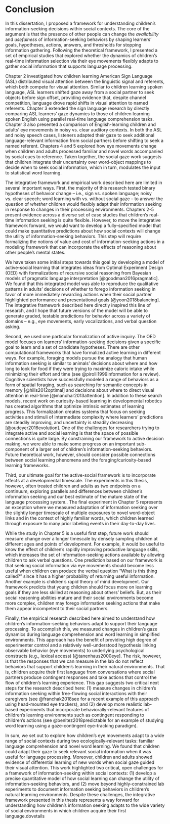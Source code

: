 # Conclusion {-#conclusion}

In this dissertation, I proposed a framework for understanding children's information-seeking decisions within social contexts. The core of the argument is that the presence of other people can change the *availability* and *usefulness* of information-seeking behaviors by shaping learners' goals, hypotheses, actions, answers, and thresholds for stopping information gathering. Following the theoretical framework, I presented a set of empirical studies that explored whether the dynamics of children's real-time information selection via their eye movements flexibly adapts to gather social information that supports language processing.

Chapter 2 investigated how children learning American Sign Language (ASL) distributed visual attention between the linguistic signal and referents, which both compete for visual attention. Similar to children learning spoken language, ASL learners shifted gaze away from a social partner to seek objects before sign offset, providing evidence that, despite channel competition, language drove rapid shifts in visual attention to named referents. Chapter 3 extended the sign language research by directly comparing ASL learners' gaze dynamics to those of children learning spoken English using parallel real-time language comprehension tasks. Chapter 3 also presented a comparison of English-learning children and adults' eye movements in noisy vs. clear auditory contexts. In both the ASL and noisy speech cases, listeners adapted their gaze to seek additional language-relevant information from social partners before shifting to seek a named referent. Chapters 4 and 5 explored how eye movements change when children and adults processed familiar and novel words accompanied by social cues to reference. Taken together, the social gaze work suggests that children integrate their uncertainty over word-object mappings to decide when to seek social information, which in turn, modulates the input to statistical word learning.

The integrative framework and empirical work described here are limited in several important ways. First, the majority of this research tested binary hypotheses of behavior change -- i.e., sign vs. spoken language; noisy vs. clear speech; word learning with vs. without social gaze -- to answer the question of *whether* children would flexibly adapt their information seeking in response to changes in their processing environments. Chapters 2-5 present evidence across a diverse set of case studies that children's real-time information seeking is quite flexible. However, to move the integrative framework forward, we would want to develop a fully-specified model that could make quantitative predictions about how social contexts will change the utility of information-seeking behaviors. This step will require formalizing the notions of value and cost of information-seeking actions in a modeling framework that can incorporate the effects of reasoning about other people's mental states. 

We have taken some initial steps towards this goal by developing a model of active-social learning that integrates ideas from Optimal Experiment Design (OED) with formalizations of recursive social reasoning from Bayesian models of pragmatic language interpretation [@goodman2016pragmatic]. We found that this integrated model was able to reproduce the qualitative patterns in adults' decisions of whether to forego information seeking in favor of more immediately rewarding actions when their social partner highlighted performance and presentational goals [@yoon2018balancing]. The integrative framework described here directly inspired this line of research, and I hope that future versions of the model will be able to generate graded, testable predictions for behavior across a variety of domains -- e.g., eye movements, early vocalizations, and verbal question asking.

Second, we used one particular formalization of active inquiry. The OED model focuses on learners' information-seeking decisions given a specific goal to learn and a set of candidate hypotheses. There are other computational frameworks that have formalized active learning in different ways. For example, foraging models pursue the analogy that human information seeking is similar to animals' decisions about where and how long to look for food if they were trying to maximize caloric intake while minimizing their effort and time (see @pirolli1999information for a review). Cognitive scientists have successfully modeled a range of behaviors as a form of spatial foraging, such as searching for semantic concepts in memory [@hills2012optimal] and decisions about where to direct visual attention in real-time [@manohar2013attention]. In addition to these search models, recent work on curiosity-based learning in developmental robotics has created algorithms that optimize intrinsic estimates of learning progress. This formalization creates systems that focus on seeking activities and stimuli of intermediate complexity where learners' predictions are steadily improving, and uncertainty is steadily decreasing [@oudeyer2016evolution]. One of the challenges for researchers trying to integrate active and social learning is that the space of possible connections is quite large. By constraining our framework to active decision making, we were able to make some progress on an important sub-component of a larger set of children's information-seeking behaviors. Future theoretical work, however, should consider possible connections between social learning phenomena and the foraging/curiosity-based learning frameworks.

Third, our ultimate goal for the active-social framework is to incorporate effects at a developmental timescale. The experiments in this thesis, however, often treated children and adults as two endpoints on a continuum, exploring parallels and differences between children's information seeking and our best estimate of the mature state of the language processing system.. The final experiment in Chapter 5 represents an exception where we measured adaptation of information seeking over the slightly longer timescale of multiple exposures to novel word-object links and in the context of highly familiar words, which children learned through exposure to many prior labeling events in their day-to-day lives. 

While the study in Chapter 5 is a useful first step, future work should measure change over a longer timescale by densely sampling children at different ages and points of development. For example, it would be useful to know the effect of children's rapidly improving productive language skills, which increases the set of information-seeking actions available by allowing children to ask verbal questions. One prediction based on our framework is that seeking social information via eye movements should become less useful when children can produce the verbal question "What is this thing called?" since it has a higher probability of returning useful information. Another example is children's rapid theory of mind development. Our framework predicts that young children should focus more on learning goals if they are less skilled at reasoning about others' beliefs. But, as their social reasoning abilities mature and their social environments become more complex, children may forego information seeking actions that make them appear incompetent to their social partners.

Finally, the empirical research described here aimed to understand how children's information-seeking behaviors adapt to support their language processing. To accomplish this, we measured changes in children's gaze dynamics during language comprehension and word learning in simplified environments. This approach has the benefit of providing high degree of experimenter control and a relatively well-understood hypothesis linking observable behavior (eye movements) to underlying psychological constructs (e.g., lexical access) [@tanenhaus2000eye]. The risk, however, is that the responses that we can measure in the lab do not reflect behaviors that support children's learning in their natural environments. That is, children acquire their first language from conversations where social partners produce contingent responses and take actions that control the flow of children's learning experience. This gap suggests two critical next steps for the research described here: (1) measure changes in children's information seeking within free-flowing social interactions with their caregivers (see @franchak2018see for a recent example of this approach using head-mounted eye trackers), and (2) develop more realistic lab-based experiments that incorporate behaviorally-relevant features of children's learning environments such as contingent responding to children's actions (see @benitez2018predictable for an example of studying word learning using a gaze-contingent eye-tracking paradigm).
  
In sum, we set out to explore how children's eye movements adapt to a wide range of social contexts during two ecologically-relevant tasks: familiar language comprehension and novel word learning. We found that children could adapt their gaze to seek relevant social information when it was useful for language processing. Moreover, children and adults showed evidence of differential learning of new words when social gaze guided their visual attention. This work highlighted two critical, open challenges for a framework of information-seeking within social contexts: (1) develop a precise quantitative model of how social learning can change the utility of information-seeking behaviors, and (2) move beyond highly-constrained lab experiments to document information seeking behaviors in children's natural learning environments. Despite these challenges, the integrative framework presented in this thesis represents a way forward for understanding how children's information seeking adapts to the wide variety of social environments in which children acquire their first language.dovetails
